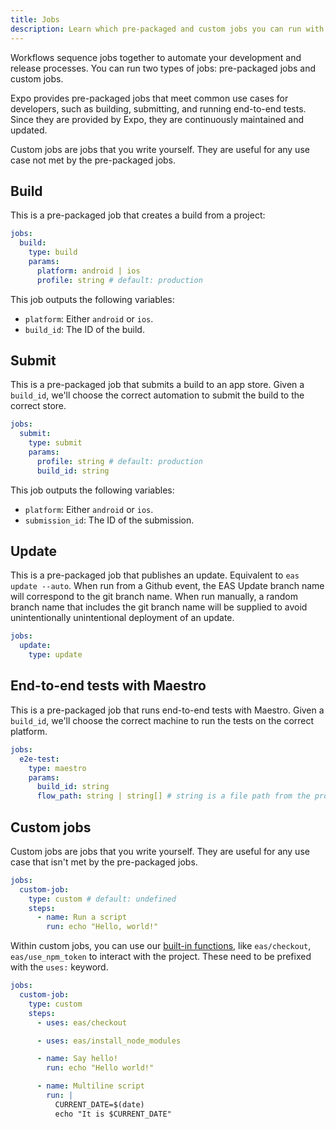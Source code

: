 ```yaml
---
title: Jobs
description: Learn which pre-packaged and custom jobs you can run with Workflows.
---
```


Workflows sequence jobs together to automate your development and release processes. You can run two types of jobs: pre-packaged jobs and custom jobs.

Expo provides pre-packaged jobs that meet common use cases for developers, such as building, submitting, and running end-to-end tests. Since they are provided by Expo, they are continuously maintained and updated.

Custom jobs are jobs that you write yourself. They are useful for any use case not met by the pre-packaged jobs.

## Build

This is a pre-packaged job that creates a build from a project:

```yaml .eas/workflows/build.yaml
jobs:
  build:
    type: build
    params:
      platform: android | ios
      profile: string # default: production
```

This job outputs the following variables:

- `platform`: Either `android` or `ios`.
- `build_id`: The ID of the build.

## Submit

This is a pre-packaged job that submits a build to an app store. Given a `build_id`, we'll choose the correct automation to submit the build to the correct store.

```yaml .eas/workflows/submit.yaml
jobs:
  submit:
    type: submit
    params:
      profile: string # default: production
      build_id: string
```

This job outputs the following variables:

- `platform`: Either `android` or `ios`.
- `submission_id`: The ID of the submission.

## Update

This is a pre-packaged job that publishes an update. Equivalent to `eas update --auto`. When run from a Github event, the EAS Update branch name will correspond to the git branch name. When run manually, a random branch name that includes the git branch name will be supplied to avoid unintentionally unintentional deployment of an update.

```yaml .eas/workflows/update.yaml
jobs:
  update:
    type: update
```

## End-to-end tests with Maestro

This is a pre-packaged job that runs end-to-end tests with Maestro. Given a `build_id`, we'll choose the correct machine to run the tests on the correct platform.

```yaml .eas/workflows/e2e-test.yaml
jobs:
  e2e-test:
    type: maestro
    params:
      build_id: string
      flow_path: string | string[] # string is a file path from the project root
```

## Custom jobs

Custom jobs are jobs that you write yourself. They are useful for any use case that isn't met by the pre-packaged jobs.

```yaml .eas/workflows/custom-job.yaml
jobs:
  custom-job:
    type: custom # default: undefined
    steps:
      - name: Run a script
        run: echo "Hello, world!"
```

Within custom jobs, you can use our [built-in functions](/custom-builds/schema/#built-in-eas-functions), like `eas/checkout`, `eas/use_npm_token` to interact with the project. These need to be prefixed with the `uses:` keyword.

```yaml .eas/workflows/custom-job.yaml
jobs:
  custom-job:
    type: custom
    steps:
      - uses: eas/checkout

      - uses: eas/install_node_modules

      - name: Say hello!
        run: echo "Hello world!"

      - name: Multiline script
        run: |
          CURRENT_DATE=$(date)
          echo "It is $CURRENT_DATE"
```
